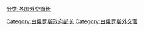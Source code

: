[[分类:各国外交首长|分类:各国外交首长]]
[[Category:白俄罗斯政府部长|Category:白俄罗斯政府部长]]
[[Category:白俄罗斯外交官|Category:白俄罗斯外交官]]